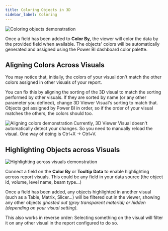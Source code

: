 ```yaml
---
title: Coloring Objects in 3D
sidebar_label: Coloring
---
```



<LegacyWarning connector="PowerBI Visual" />

<Frame>
<img src="/images/legacy/powerbi/11-coloring-objects.gif" alt="Coloring objects demonstration" />
</Frame>

Once a field has been added to **Color By,** the viewer will color the data by the provided field when available. The objects' colors will be automatically generated and assigned using the Power BI dashboard color palette.

## Aligning Colors Across Visuals

You may notice that, initially, the colors of your visual don't match the other colors assigned in other visuals of your report.

You can fix this by aligning the sorting of the 3D visual to match the sorting performed by other visuals. If they are sorted by name (or any other parameter you defined), change 3D Viewer Visual's sorting to match that. Objects get assigned by Power BI in order, so if the order of your visual matches the others, the colors should too.

<Frame>
<img src="/images/legacy/powerbi/12-aligning-colors.gif" alt="Aligning colors demonstration" />
</Frame>

<Warning>
Currently, 3D Viewer Visual doesn't automatically detect your changes. So you need to manually reload the visual. One way of doing is Ctrl+X -> Ctrl+V.
</Warning>

## Highlighting Objects across Visuals

<Frame>
<img src="/images/legacy/powerbi/13-highlight-across-visuals.gif" alt="Highlighting across visuals demonstration" />
</Frame>

Connect a field on the **Color By** or **Tooltip Data** to enable highlighting across report visuals. This could be any field in your data source (the object id, volume, level name, beam type...)

Once a field has been added, any objects highlighted in another visual (such as a Table, Matrix, Slicer...) will be filtered out in the viewer, showing any other objects *ghosted out (grey transparent material) or hidden (depending on your visual setting).*

This also works in reverse order: Selecting something on the visual will filter it on any other visual in the report configured to do so. 